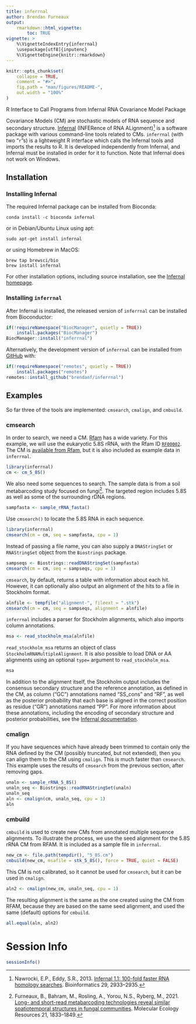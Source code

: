 ```yaml
---
title: inferrnal
author: Brendan Furneaux
output:
    rmarkdown::html_vignette:
        toc: TRUE
vignette: >
    %\VignetteIndexEntry{inferrnal}
    \usepackage[utf8]{inputenc}
    %\VignetteEngine{knitr::rmarkdown}
---
```


```r
knitr::opts_chunk$set(
    collapse = TRUE,
    comment = "#>",
    fig.path = "man/figures/README-",
    out.width = "100%"
)
```

R Interface to Call Programs from Infernal RNA Covariance Model Package

Covariance Models (CM) are stochastic models of RNA sequence and secondary
structure.
[Infernal](http://eddylab.org/infernal/) (INFERence of RNA ALignment)[^2] is a
software package with various command-line tools related to CMs.
`inferrnal` (with two "`r`"s) is a lightweight R interface which calls the
Infernal tools and imports the results to R.
It is developed independently from Infernal, and Infernal must be installed in
order for it to function.
Note that Infernal does not work on Windows.

[^2]: Nawrocki, E.P., Eddy, S.R., 2013. [Infernal 1.1: 100-fold faster RNA homology
searches](https://doi.org/10.1093/bioinformatics/btt509).
 Bioinformatics 29, 2933–2935.


## Installation

### Installing Infernal

The required Infernal package can be installed from Bioconda:

```
conda install -c bioconda infernal
```

or in Debian/Ubuntu Linux using apt:

```
sudo apt-get install infernal
```

or using Homebrew in MacOS:

```
brew tap brewsci/bio
brew install infernal
```

For other installation options, including source installation, see the
[Infernal homepage](http://eddylab.org/infernal/).

### Installing `inferrnal`

After Infernal is installed, the released version of `inferrnal` can be
installed from Bioconductor:

```r
if(!requireNamespace("BiocManager", quietly = TRUE))
    install.packages("BiocManager")
BiocManager::install("inferrnal")
```

Alternatively, the development version of `inferrnal` can be installed from
[GitHub](https://github.com/) with:

```r
if(!requireNamespace("remotes", quietly = TRUE))
    install.packages("remotes")
remotes::install_github("brendanf/inferrnal")
```

## Examples

So far three of the tools are implemented: `cmsearch`, `cmalign`, and `cmbuild`.

### cmsearch

In order to search, we need a CM.
[Rfam](https://rfam.xfam.org/) has a wide variety.
For this example, we will use the eukaryotic 5.8S rRNA, with the Rfam ID
[`RF00002`](https://rfam.xfam.org/family/RF00002).
The CM is [available from Rfam](https://rfam.xfam.org/family/RF00002/cm), but
it is also included as example data in `inferrnal`.


```r
library(inferrnal)
cm <- cm_5_8S()
```

We also need some sequences to search.
The sample data is from a soil metabarcoding study focused on fungi[^1].
The targeted region includes 5.8S as well as some of the surrounding rDNA
regions.

[^1]: Furneaux, B., Bahram, M., Rosling, A., Yorou, N.S., Ryberg, M., 2021.
[Long- and short-read metabarcoding technologies reveal similar spatiotemporal
structures in fungal communities](https://doi.org/10.1111/1755-0998.13387).
Molecular Ecology Resources 21, 1833–1849.


```r
sampfasta <- sample_rRNA_fasta()
```

Use `cmsearch()` to locate the 5.8S RNA in each sequence.

```r
library(inferrnal)
cmsearch(cm = cm, seq = sampfasta, cpu = 1)
```

Instead of passing a file name, you can also supply a `DNAStringSet` or
`RNAStringSet` object from the `Biostrings` package.

```r
sampseqs <- Biostrings::readDNAStringSet(sampfasta)
cmsearch(cm = cm, seq = sampseqs, cpu = 1)
```

`cmsearch`, by default, returns a table with information about each hit.
However, it can optionally also output an alignment of the hits to a file
in Stockholm format.

```r
alnfile <- tempfile("alignment-", fileext = ".stk")
cmsearch(cm = cm, seq = sampseqs, alignment = alnfile)
```

`inferrnal` includes a parser for Stockholm alignments, which also
imports column annotations.

```r
msa <- read_stockholm_msa(alnfile)
```

`read_stockholm_msa` returns an object of class
`StockholmRNAMultipleAlignment`.
It is also possible to load DNA or AA alignments using an optional
`type=` argument to `read_stockholm_msa`.

```r
msa
```

In addition to the alignment itself, the Stockholm output includes the
consensus secondary structure and the reference annotation, as defined in the
CM, as column ("GC") annotations named "SS_cons" and "RF", as well as the
posterior probability that each base is aligned in the correct position as
residue ("GR") annotations named "PP".
For more information about these annotations, including the encoding of secondary
structure and posterior probabilities, see the
[Infernal documentation](http://eddylab.org/infernal/Userguide.pdf).

### cmalign

If you have sequences which have already been trimmed to contain only the RNA
defined by the CM (possibly truncated, but not extended), then you can align
them to the CM using `cmalign`.
This is much faster than `cmsearch`.
This example uses the results of `cmsearch` from the previous section, after
removing gaps.

```r
unaln <- sample_rRNA_5_8S()
unaln_seq <- Biostrings::readRNAStringSet(unaln)
unaln_seq
aln <- cmalign(cm, unaln_seq, cpu = 1)
aln
```

### cmbuild

`cmbuild` is used to create new CMs from annotated multiple sequence alignments.
To illustrate the process, we use the seed alignment for the 5.8S rRNA CM from
RFAM.
It is included as a sample file in `inferrnal`.

```r
new_cm <- file.path(tempdir(), "5_8S.cm")
cmbuild(new_cm, msafile = stk_5_8S(), force = TRUE, quiet = FALSE)
```

This CM is not calibrated, so it cannot be used for `cmsearch`,
but it can be used in `cmalign`.

```r
aln2 <- cmalign(new_cm, unaln_seq, cpu = 1)
```

The resulting alignment is the same as the one created using the CM from RFAM,
because they are based on the same seed alignment, and used the same (default)
options for `cmbuild`.

```r
all.equal(aln, aln2)
```

# Session Info

```r
sessionInfo()
```


